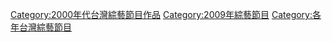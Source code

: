 {{cat year nav
| year = 2009
| cat = 台灣綜藝節目
| sortkey = 台灣綜藝節目
| article = 台灣綜藝節目
| in = 
}}
[[Category:2000年代台灣綜藝節目作品|Category:2000年代台灣綜藝節目作品]]
[[Category:2009年綜藝節目|Category:2009年綜藝節目]]
[[Category:各年台灣綜藝節目|Category:各年台灣綜藝節目]]